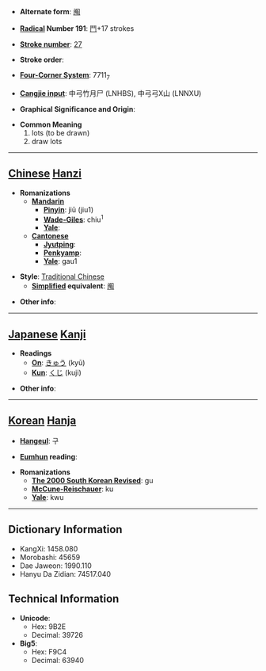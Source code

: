 * '''Alternate form''': [[阄]]

* '''[[Wiktionary:Chinese radical index| Radical]] Number 191''': [[Wiktionary:Chinese radical index 鬥|鬥]]+17 strokes

* '''[[Wiktionary:Chinese total strokes index|Stroke number]]''': [[Wiktionary:Chinese total strokes index 27|27]]

* '''Stroke order''': 

* '''[[Wiktionary:Chinese four corner index|Four-Corner System]]''': 7711<sub>7</sub>

* '''[[Wiktionary:Chinese Cangjie index|Cangjie input]]''': 中弓竹月尸 (LNHBS), 中弓弓X山 (LNNXU)

* '''Graphical Significance and Origin''': 

* '''Common Meaning'''
*#lots (to be drawn)
*# draw lots


----

== [[Chinese]] [[Hanzi]] ==

* '''Romanizations'''
** '''[[Mandarin]]'''
*** '''[[Pinyin]]''': jiū (jiu1)
*** '''[[Wade-Giles]]''': chiu<sup>1</sup>
*** '''[[Yale]]''': 
** '''[[Cantonese]]'''
*** '''[[Jyutping]]''':
*** '''[[Penkyamp]]''': 
*** '''[[Yale]]''': gau1

* '''Style''': [[Traditional Chinese]] 
** '''[[Simplified Chinese|Simplified]] equivalent''': [[阄]]

* '''Other info''': 

----

== [[Japanese]] [[Kanji]] ==

* '''Readings'''
** '''[[On]]''': [[きゅう]] (kyū)
** '''[[Kun]]''': [[くじ]] (kuji)

* '''Other info''':  

----

== [[Korean]] [[Hanja]] ==

* '''[[Hangeul]]''': 구

* '''[[Eumhun]] reading''': 

* '''Romanizations'''
** '''[[The 2000 South Korean Revised Romanization|The 2000 South Korean Revised]]''': gu
** '''[[McCune-Reischauer]]''': ku
** '''[[Yale]]''': kwu

----

== Dictionary Information ==

* KangXi: 1458.080
* Morobashi: 45659
* Dae Jaweon: 1990.110
* Hanyu Da Zidian: 74517.040

== Technical Information ==

* '''Unicode''':
** Hex: 9B2E
** Decimal: 39726
* '''Big5''':
** Hex: F9C4
** Decimal: 63940